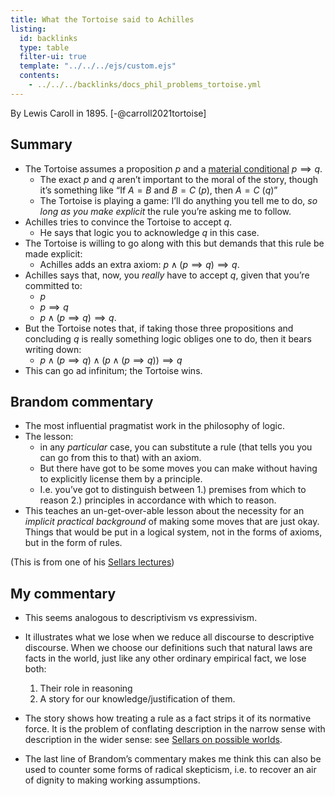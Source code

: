 ```yaml
---
title: What the Tortoise said to Achilles
listing:
  id: backlinks
  type: table
  filter-ui: true
  template: "../../../ejs/custom.ejs"
  contents:
    - ../../../backlinks/docs_phil_problems_tortoise.yml
---
```




By Lewis Caroll in 1895. [-@carroll2021tortoise]

## Summary

- The Tortoise assumes a proposition $p$ and a [material conditional](/docs/math/misc/material_conditional.qmd) $p \implies q$.
  - The exact $p$ and $q$ aren't important to the moral of the story, though it's something like "If $A=B$ and $B=C$ ($p$), then $A=C$ ($q$)"
  - The Tortoise is playing a game: I'll do anything you tell me to do, *so long as you make explicit* the rule you're asking me to follow.
- Achilles tries to convince the Tortoise to accept $q$.
  - He says that logic \emph{obliges} you to acknowledge $q$ in this case.
- The Tortoise is willing to go along with this but demands that this rule be made explicit:
  - Achilles adds an extra axiom: $p \land (p \implies q) \implies q$.
- Achilles says that, now, you *really* have to accept $q$, given that you're committed to:
  - $p$
  - $p \implies q$
  - $p \land (p \implies q) \implies q$.

- But the Tortoise notes that, if taking those three propositions and concluding $q$ is really something logic obliges one to do, then it bears writing down:
  - $p \land (p \implies q) \land (p \land (p \implies q)) \implies q$

- This can go ad infinitum; the Tortoise wins.

## Brandom commentary

- The most influential pragmatist work in the philosophy of logic.
- The lesson:
    - in any *particular* case, you can substitute a rule (that tells you you can go from this to that) with an axiom.
    - But there have got to be some moves you can make without having to explicitly license them by a principle.
    - I.e. you've got to distinguish between
            1.) premises from which to reason
            2.) principles in accordance with which to reason.

- This teaches an un-get-over-able lesson about the necessity for an *implicit practical background* of making some moves that are just okay. Things that would be put in a logical system, not in the forms of axioms, but in the form of rules.

(This is from one of his [Sellars lectures](/docs/phil/people/brandom/lectures/sellars_2009))


## My commentary

- This seems analogous to descriptivism vs expressivism.

- It illustrates what we lose when we reduce all discourse to descriptive discourse. When we choose our definitions such that natural laws are facts in the world, just like any other ordinary empirical fact, we lose both:
    1. Their role in reasoning
    2. A story for our knowledge/justification of them.

- The story shows how treating a rule as a fact strips it of its normative force. It is the problem of conflating description in the narrow sense with description in the wider sense: see [Sellars on possible worlds](/docs/phil/people/sellars).

- The last line of Brandom's commentary makes me think this can also be used to counter some forms of radical skepticism, i.e. to recover an air of dignity to making working assumptions.